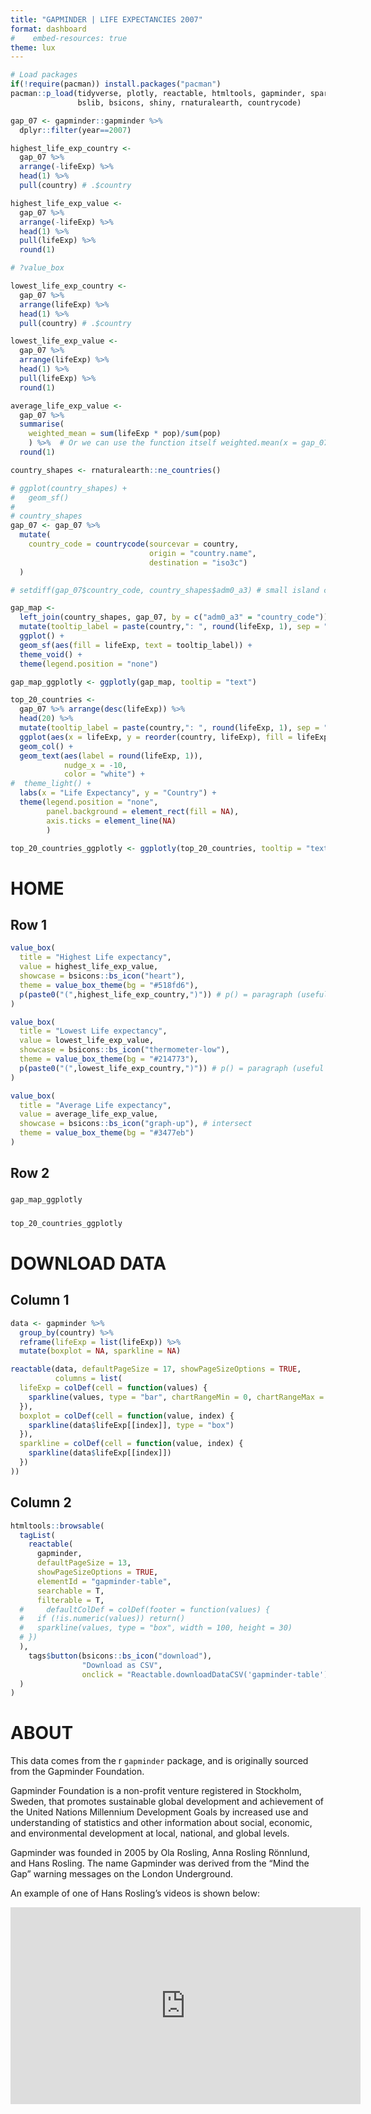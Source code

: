 ```yaml
---
title: "GAPMINDER | LIFE EXPECTANCIES 2007"
format: dashboard
#    embed-resources: true
theme: lux
---
```


```r
# Load packages
if(!require(pacman)) install.packages("pacman")
pacman::p_load(tidyverse, plotly, reactable, htmltools, gapminder, sparkline,
               bslib, bsicons, shiny, rnaturalearth, countrycode)
```

```r
gap_07 <- gapminder::gapminder %>% 
  dplyr::filter(year==2007)
```

```r
highest_life_exp_country <- 
  gap_07 %>% 
  arrange(-lifeExp) %>% 
  head(1) %>% 
  pull(country) # .$country

highest_life_exp_value <- 
  gap_07 %>% 
  arrange(-lifeExp) %>% 
  head(1) %>% 
  pull(lifeExp) %>% 
  round(1)

# ?value_box

lowest_life_exp_country <- 
  gap_07 %>% 
  arrange(lifeExp) %>% 
  head(1) %>% 
  pull(country) # .$country

lowest_life_exp_value <- 
  gap_07 %>% 
  arrange(lifeExp) %>% 
  head(1) %>% 
  pull(lifeExp) %>% 
  round(1)

average_life_exp_value <- 
  gap_07 %>% 
  summarise(
    weighted_mean = sum(lifeExp * pop)/sum(pop)
    ) %>%  # Or we can use the function itself weighted.mean(x = gap_07$lifeExp, w = gap_07$pop/sum(gap_07$pop))
  round(1)
```

```r
country_shapes <- rnaturalearth::ne_countries()

# ggplot(country_shapes) +
#   geom_sf()
# 
# country_shapes
gap_07 <- gap_07 %>% 
  mutate(
    country_code = countrycode(sourcevar = country, 
                               origin = "country.name",
                               destination = "iso3c")
  )

# setdiff(gap_07$country_code, country_shapes$adm0_a3) # small island country are missing

gap_map <- 
  left_join(country_shapes, gap_07, by = c("adm0_a3" = "country_code")) %>% 
  mutate(tooltip_label = paste(country,": ", round(lifeExp, 1), sep = " ", "years old")) %>% 
  ggplot() +
  geom_sf(aes(fill = lifeExp, text = tooltip_label)) +
  theme_void() +
  theme(legend.position = "none")

gap_map_ggplotly <- ggplotly(gap_map, tooltip = "text")
```


```r
top_20_countries <- 
  gap_07 %>% arrange(desc(lifeExp)) %>% 
  head(20) %>% 
  mutate(tooltip_label = paste(country,": ", round(lifeExp, 1), sep = " ", "years old")) %>% 
  ggplot(aes(x = lifeExp, y = reorder(country, lifeExp), fill = lifeExp, text = tooltip_label)) +
  geom_col() +
  geom_text(aes(label = round(lifeExp, 1)),
            nudge_x = -10,
            color = "white") +
#  theme_light() +
  labs(x = "Life Expectancy", y = "Country") +
  theme(legend.position = "none", 
        panel.background = element_rect(fill = NA), 
        axis.ticks = element_line(NA)
        )

top_20_countries_ggplotly <- ggplotly(top_20_countries, tooltip = "text")
```


# HOME

## Row 1 {height=25%}

```r
value_box(
  title = "Highest Life expectancy",
  value = highest_life_exp_value,
  showcase = bsicons::bs_icon("heart"),
  theme = value_box_theme(bg = "#518fd6"),
  p(paste0("(",highest_life_exp_country,")")) # p() = paragraph (useful to put some text inside).
)
```

```r
value_box(
  title = "Lowest Life expectancy",
  value = lowest_life_exp_value,
  showcase = bsicons::bs_icon("thermometer-low"),
  theme = value_box_theme(bg = "#214773"),
  p(paste0("(",lowest_life_exp_country,")")) # p() = paragraph (useful to put some text inside).
)
```

```r
value_box(
  title = "Average Life expectancy",
  value = average_life_exp_value,
  showcase = bsicons::bs_icon("graph-up"), # intersect
  theme = value_box_theme(bg = "#3477eb")
)
```

## Row 2 {height=75%}

### {width=75%}

```r
gap_map_ggplotly
```

### {width=25%}

```r
top_20_countries_ggplotly
```

# DOWNLOAD DATA {orientation="columns"}

## Column 1

```r
data <- gapminder %>%
  group_by(country) %>%
  reframe(lifeExp = list(lifeExp)) %>%
  mutate(boxplot = NA, sparkline = NA)

reactable(data, defaultPageSize = 17, showPageSizeOptions = TRUE,
          columns = list(
  lifeExp = colDef(cell = function(values) {
    sparkline(values, type = "bar", chartRangeMin = 0, chartRangeMax = max(gapminder$lifeExp))
  }),
  boxplot = colDef(cell = function(value, index) {
    sparkline(data$lifeExp[[index]], type = "box")
  }),
  sparkline = colDef(cell = function(value, index) {
    sparkline(data$lifeExp[[index]])
  })
))
```


## Column 2

```r
htmltools::browsable(
  tagList(
    reactable(
      gapminder,
      defaultPageSize = 13,
      showPageSizeOptions = TRUE,
      elementId = "gapminder-table",
      searchable = T, 
      filterable = T,
  #     defaultColDef = colDef(footer = function(values) {
  #   if (!is.numeric(values)) return()
  #   sparkline(values, type = "box", width = 100, height = 30)
  # })
  ), 
    tags$button(bsicons::bs_icon("download"), 
                "Download as CSV", 
                onclick = "Reactable.downloadDataCSV('gapminder-table')")
  )
)

```



# ABOUT

This data comes from the r `gapminder` package, and is originally sourced from the Gapminder Foundation.

Gapminder Foundation is a non-profit venture registered in Stockholm, Sweden, that promotes sustainable global development and achievement of the United Nations Millennium Development Goals by increased use and understanding of statistics and other information about social, economic, and environmental development at local, national, and global levels.

Gapminder was founded in 2005 by Ola Rosling, Anna Rosling Rönnlund, and Hans Rosling. The name Gapminder was derived from the "Mind the Gap" warning messages on the London Underground.

An example of one of Hans Rosling's videos is shown below:

<iframe width="560" height="315" src="https://www.youtube.com/embed/hVimVzgtD6w?si=E2nDV0f71sjbSrjX" title="YouTube video player" frameborder="0" allow="accelerometer; autoplay; clipboard-write; encrypted-media; gyroscope; picture-in-picture; web-share" referrerpolicy="strict-origin-when-cross-origin" allowfullscreen></iframe>
